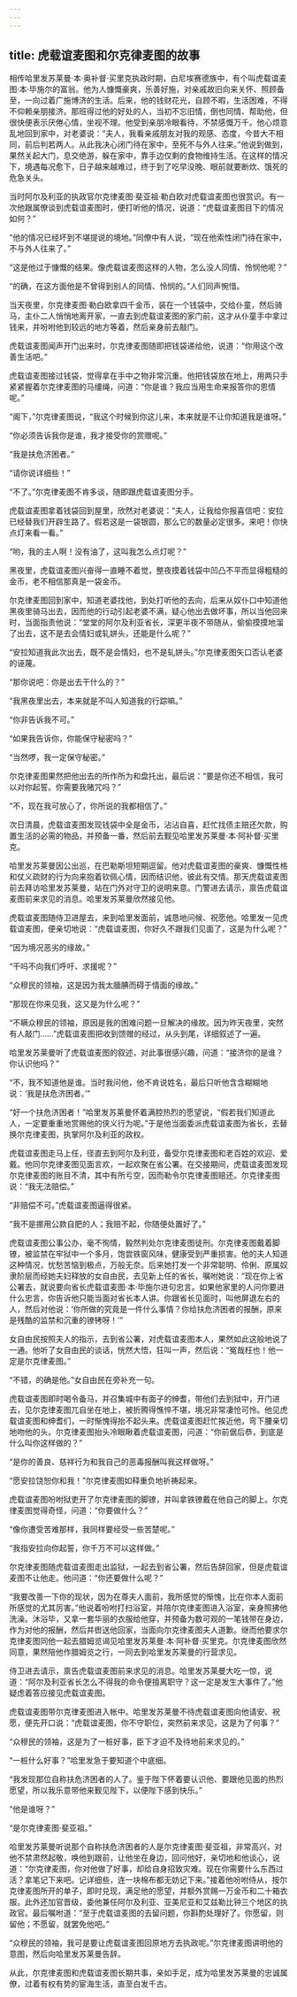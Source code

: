 ```yaml
---
---
---
```

title: 虎载谊麦图和尔克律麦图的故事
---




相传哈里发苏莱曼·本·奥补督·买里克执政时期，白尼埃赛德族中，有个叫虎载谊麦图·本·毕施尔的富翁。他为人慷慨豪爽，乐善好施，对亲戚故旧向来关怀、照顾备至，一向过着广施博济的生活。后来，他的钱财花光，自顾不暇，生活困难，不得不仰赖亲朋接济。那班得过他的好处的人，当初不忘旧情，倒也同情、帮助他，但很快便表示厌倦心情，坐视不理。他受到亲朋冷眼看待，不禁感慨万千。他心烦意乱地回到家中，对老婆说：“夫人，我看亲戚朋友对我的观感、态度，今昔大不相同，前后判若两人。从此我决心闭门待在家中，至死不与外人往来。”他说到做到，果然关起大门，息交绝游，躲在家中，靠手边仅剩的食物维持生活。在这样的情况下，境遇每况愈下，日子越来越难过，终于到了吃早没晚、眼前就要断炊、饿死的危急关头。

当时阿尔及利亚的执政官尔克律麦图·斐亚祖·勒白欧对虎载谊麦图也很赏识。有一次他跟属僚谈到虎载谊麦图时，便打听他的情况，说道：“虎载谊麦图目下的情况如何？”

“他的情况已经坏到不堪提说的境地。”同僚中有人说，“现在他索性闭门待在家中，不与外人往来了。”

“这是他过于慷慨的结果。像虎载谊麦图这样的人物，怎么没人同情、怜悯他呢？”

“的确，在这方面他是不曾得到别人的同情、怜悯的。”人们同声惋惜。

当天夜里，尔克律麦图·勒白欧拿四千金币，装在一个钱袋中，交给仆童，然后骑马，主仆二人悄悄地离开家，一直去到虎载谊麦图的家门前，这才从仆童手中拿过钱来，并吩咐他到较远的地方等着，然后亲身前去敲门。

虎载谊麦图闻声开门出来时，尔克律麦图随即把钱袋递给他，说道：“你用这个改善生活吧。”

虎载谊麦图接过钱袋，觉得拿在手中之物非常沉重。他把钱袋放在地上，用两只手紧紧握着尔克律麦图的马缰绳，问道：“你是谁？我应当用生命来报答你的恩情呢。”

“阁下，”尔克律麦图说，“我这个时候到你这儿来，本来就是不让你知道我是谁呀。”

“你必须告诉我你是谁，我才接受你的赏赠呢。”

“我是扶危济困者。”

“请你说详细些！”

“不了。”尔克律麦图不肯多谈，随即跟虎载谊麦图分手。

虎载谊麦图拿着钱袋回到屋里，欣然对老婆说：“夫人，让我给你报喜信吧：安拉已经替我们开辟生路了。假若这是一袋银圆，那么它的数量必定很多。来吧！你快点灯来看一看。”

“哟，我的主人啊！没有油了，这叫我怎么点灯呢？”

黑夜里，虎载谊麦图兴奋得一直睡不着觉，整夜摸着钱袋中凹凸不平而显得粗糙的金币，老不相信那真是一袋金币。

尔克律麦图回到家中，知道老婆找他，到处打听他的去向，后来从奴仆口中知道他黑夜里骑马出去，因而他的行动引起老婆不满，疑心他出去做坏事，所以当他回来时，当面指责他说：“堂堂的阿尔及利亚省长，深更半夜不带随从，偷偷摸摸地溜了出去，这不是去会情妇或轧姘头，还能是什么呢？”

“安拉知道我此次出去，既不是会情妇，也不是轧姘头。”尔克律麦图矢口否认老婆的诬蔑。

“那你说吧：你是出去干什么的？”

“我黑夜里出去，本来就是不叫人知道我的行踪嘛。”

“你非告诉我不可。”

“如果我告诉你，你能保守秘密吗？”

“当然啰，我一定保守秘密。”

尔克律麦图果然把他出去的所作所为和盘托出，最后说：“要是你还不相信，我可以对你起誓。你需要我赌咒吗？”

“不，现在我可放心了，你所说的我都相信了。”

次日清晨，虎载谊麦图发现钱袋中全是金币，沾沾自喜，赶忙找债主赔还欠款，购置生活的必需的物品，并预备一番，然后前去觐见哈里发苏莱曼·本·阿补督·买里克。

哈里发苏莱曼因公出巡，在巴勒斯坦短期逗留。他对虎载谊麦图的豪爽、慷慨性格和仗义疏财的行为向来抱着钦佩心情，因而结识他，彼此有交情。那天虎载谊麦图前去拜访哈里发苏莱曼，站在门外对守卫的说明来意。门警进去请示，禀告虎载谊麦图前来求见的消息。哈里发苏莱曼欣然接见他。

虎载谊麦图随侍卫进屋去，来到哈里发面前，诚恳地问候、祝愿他。哈里发一见虎载谊麦图，便亲切地说：“虎载谊麦图，你好久不跟我们见面了，这是为什么呢？”

“因为境况恶劣的缘故。”

“干吗不向我们呼吁、求援呢？”

“众穆民的领袖，这是因为我太腼腆而碍于情面的缘故。”

“那现在你来见我，这又是为什么呢？”

“不瞒众穆民的领袖，原因是我的困难问题一旦解决的缘故。因为昨天夜里，突然有人敲门……”虎载谊麦图把收到馈赠的经过，从头到尾，详细叙述了一遍。

哈里发苏莱曼听了虎载谊麦图的叙述，对此事很感兴趣，问道：“接济你的是谁？你认识他吗？”

“不，我不知道他是谁。当时我问他，他不肯说姓名，最后只听他含含糊糊地说：‘我是扶危济困者。’”

“好一个扶危济困者！”哈里发苏莱曼怀着满腔热烈的愿望说，“假若我们知道此人，一定要重重地赏赐他的侠义行为呢。”于是他当面委派虎载谊麦图为省长，去替换尔克律麦图，执掌阿尔及利亚的政权。

虎载谊麦图走马上任，径直去到阿尔及利亚，备受尔克律麦图和老百姓的欢迎、爱戴。他同尔克律麦图见面言欢，一起欢聚在省公署。在交接期间，虎载谊麦图发现尔克律麦图的账目不清，其中有所亏空，因而勒令尔克律麦图赔还。尔克律麦图说：“我无法赔偿。”

“非赔偿不可。”虎载谊麦图逼得很紧。

“我不是挪用公款自肥的人；我赔不起，你随便处置好了。”

虎载谊麦图公事公办，毫不徇情，毅然判处尔克律麦图徒刑。尔克律麦图戴着脚镣，被监禁在牢狱中一个多月，饱尝铁窗风味，健康受到严重损害。他的夫人知道这种情况，忧愁苦恼到极点，万般无奈。后来她打发一个非常聪明、伶俐、原属奴隶阶层而经她夫妇释放的女自由民，去见新上任的省长，嘱咐她说：“现在你上省公署去，就说要向省长虎载谊麦图·本·毕施尔进句忠言。如果他家里的人问你要进什么忠言，你告诉他只能当面对省长本人讲。你跟省长见面时，叫他屏退左右的人，然后对他说：‘你所做的究竟是一件什么事情？你给扶危济困者的报酬，原来是残酷的监禁和沉重的镣铐呀！’”

女自由民按照夫人的指示，去到省公署，对虎载谊麦图本人，果然如此这般地说了一通。他听了女自由民的谈话，恍然大悟，狂叫一声，然后说：“冤哉枉也！他一定是尔克律麦图。”

“不错，的确是他。”女自由民在旁补充一句。

虎载谊麦图即时喝令备马，并召集城中有面子的绅耆，带他们去到狱中，开门进去，见尔克律麦图兀自坐在地上，被折腾得憔悴不堪，境况非常凄怆可怜。他见虎载谊麦图和绅耆们，一时惭愧得抬不起头来。虎载谊麦图赶忙挨近他，弯下腰亲切地吻他的头。尔克律麦图抬头冷眼瞅着虎载谊麦图，问道：“你前倨后恭，到底是什么叫你这样做的？”

“是你的善良、慈祥行为和我自己的恶毒报酬叫我这样做呀。”

“愿安拉饶恕你和我！”尔克律麦图如释重负地祈祷起来。

虎载谊麦图吩咐狱吏开了尔克律麦图的脚镣，并叫拿铁镣戴在他自己的脚上。尔克律麦图觉得奇怪，问道：“你要做什么？”

“像你遭受苦难那样，我同样要经受一些苦楚呢。”

“我指安拉向你起誓，你千万不可以这样做。”

尔克律麦图随虎载谊麦图走出监狱，一起去到省公署，然后告辞回家，但是虎载谊麦图不让他走。他问道：“你还要做什么呢？”

“我要改善一下你的现状，因为在尊夫人面前，我所感觉的惭愧，比在你本人面前所感觉的尤其厉害。”他说着吩咐打扫浴室，并陪尔克律麦图进入浴室，亲身照拂他洗澡。沐浴毕，又拿一套华丽的衣服给他穿，并预备为数可观的一笔钱带在身边，作为对他的报酬，然后并辔送他回家，当面向尔克律麦图夫人道歉。继而他要求尔克律麦图同他一起去腊姆览谒见哈里发苏莱曼·本·阿补督·买里克。尔克律麦图欣然同意，果然陪他作腊姆览之行，一同去到哈里发苏莱曼的行营求见。

侍卫进去请示，禀告虎载谊麦图前来求见的消息。哈里发苏莱曼大吃一惊，说道：“阿尔及利亚省长怎么不得我的命令便擅离职守？这一定是发生大事件了。”他疑虑着答应接见虎载谊麦图。

虎载谊麦图带尔克律麦图进入帐中。哈里发苏莱曼不待虎载谊麦图向他请安、祝愿，便先开口说：“虎载谊麦图，你不守职位，突然前来求见，这是为了何事？”

“众穆民的领袖，这是为了一桩好事，臣下才迫不及待地前来求见的。”

“一桩什么好事？”哈里发急于要知道个中底细。

“我发现那位自称扶危济困者的人了。鉴于陛下怀着要认识他、要跟他见面的热烈愿望，所以我乐意带他来觐见陛下，以便陛下感到快乐。”

“他是谁呀？”

“是尔克律麦图·斐亚祖。”

哈里发苏莱曼听说那个自称扶危济困者的人是尔克律麦图·斐亚祖，非常高兴，对他不禁肃然起敬，唤他到跟前，让他坐在身边，回问他好，亲切地和他谈心，说道：“尔克律麦图，你对他做了好事，却给自身招致灾难。现在你需要什么东西过活？拿笔记下来吧。记详细些，连一块棉布都无妨记下来。”接着他吩咐侍从，按尔克律麦图所开的单子，即时兑现，满足他的愿望，并额外赏赐一万金币和二十箱衣服。此外还加官晋级，委他兼任阿尔及利亚、亚美尼亚和艾兹勒比钟三个地区的执政官。最后嘱咐道：“至于虎载谊麦图的去留问题，你斟酌处理好了。你愿留，则留他；不愿留，就罢免他吧。”

“众穆民的领袖，我可是要让虎载谊麦图回原地方去执政呢。”尔克律麦图讲明他的意图，然后向哈里发苏莱曼告辞。

从此，尔克律麦图和虎载谊麦图长期共事，亲如手足，成为哈里发苏莱曼的忠诚属僚，过着有权有势的宦海生活，直至白发千古。